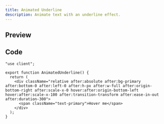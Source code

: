 ```yaml
---
title: Animated Underline
description: Animate text with an underline effect.
---
```



## Preview

<PreviewContainer>
  <AnimatedUnderline />
</PreviewContainer>

## Code

```tsx title="AnimatedUnderline.tsx"
"use client";

export function AnimatedUnderline() {
  return (
    <div className="relative after:absolute after:bg-primary after:bottom-0 after:left-0 after:h-px after:w-full after:origin-bottom-right after:scale-x-0 hover:after:origin-bottom-left hover:after:scale-x-100 after:transition-transform after:ease-in-out after:duration-300">
      <span className="text-primary">Hover me</span>
    </div>
  );
}
```
